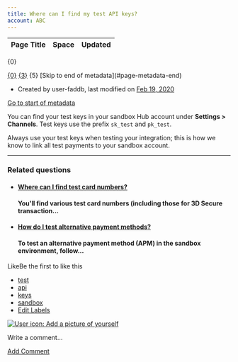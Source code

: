 ```yaml
---
title: Where can I find my test API keys?
account: ABC
---
```


<table class="aui"> <thead> <tr class="header"> <th class="search-result-title">Page Title</th> <th class="search-result-space">Space</th> <th class="search-result-date">Updated</th> </tr> </thead> </table> <p class="search-result-count">{0}</p> <tr class="search-result"> <td class="search-result-title"><a href="{1}" class="content-type-{2}"><span>{0}</span></a></td> <td class="search-result-space"><a class="space" href="/display/{4}/" title="{3}">{3}</a></td> <td class="search-result-date"><span class="date" title="{6}">{5}</span></td> </tr> [Skip to end of metadata](#page-metadata-end)

*   Created by user-faddb, last modified on [Feb 19, 2020](/pages/diffpagesbyversion.action?pageId=720947&selectedPageVersions=3&selectedPageVersions=4 "Show changes")

[Go to start of metadata](#page-metadata-start)

You can find your test keys in your sandbox Hub account under **Settings > Channels**. Test keys use the prefix `sk_test` and `pk_test`.

Always use your test keys when testing your integration; this is how we know to link all test payments to your sandbox account.

* * *

### Related questions

*   #### [Where can I find test card numbers?](/pages/viewpage.action?pageId=721140)
    
    #### You'll find various test card numbers (including those for 3D Secure transaction...
    
*   #### [How do I test alternative payment methods?](/pages/viewpage.action?pageId=721138)
    
    #### To test an alternative payment method (APM) in the sandbox environment, follow...
    

LikeBe the first to like this

*   [test](/label/FAQ/test)
*   [api](/label/FAQ/api)
*   [keys](/label/FAQ/keys)
*   [sandbox](/label/FAQ/sandbox)
*   [Edit Labels](# "Edit Labels (Type 'l')")

[![User icon: Add a picture of yourself](/s/en_GB/7901/abf7b35644d5a5d1d7e4b0969a83e8eb2b569fb5/_/images/icons/profilepics/add_profile_pic.svg)](/users/profile/editmyprofilepicture.action)

Write a comment…

[Add Comment](/pages/viewpage.action?pageId=720947&showComments=true&showCommentArea=true#addcomment)